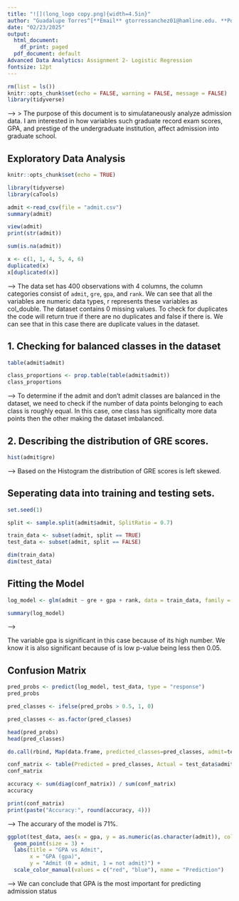 ```yaml
---
title: "![](long_logo copy.png){width=4.5in}"
author: "Guadalupe Torres^[**Email** gtorressanchez01@hamline.edu. **Position** Student]"
date: "02/23/2025"
output:
  html_document:
    df_print: paged
  pdf_document: default
Advanced Data Analytics: Assignment 2- Logistic Regression
fontsize: 12pt
---
```

<!-- 
-->

```r
rm(list = ls())
knitr::opts_chunk$set(echo = FALSE, warning = FALSE, message = FALSE)
library(tidyverse)
```

-->
> The purpose of this document is to simulataneously analyze admission data. I am interested in how variables such graduate record exam scores, GPA, and prestige of the undergraduate institution, affect admission into graduate school. 

## Exploratory Data Analysis

```r
knitr::opts_chunk$set(echo = TRUE)

library(tidyverse)
library(caTools)

admit <-read_csv(file = "admit.csv")
summary(admit)


```
```r
view(admit)
print(str(admit))

```
```r

sum(is.na(admit))

```

```r

x <- c(1, 1, 4, 5, 4, 6)
duplicated(x)
x[duplicated(x)]
```


--> 
The data set has 400 observations with 4 columns, the column categories consist of `admit`, `gre`, `gpa`, and `rank`. We can see that all the variables are numeric data types, r represents these variables as col_double. The dataset contains 0 missing values. To check for duplicates the code will return true if there are no duplicates and false if there is. We can see that in this case there are duplicate values in the dataset. 

## 1. Checking for balanced classes in the dataset

```r
table(admit$admit)

class_proportions <- prop.table(table(admit$admit))
class_proportions

```
--> 
To determine if the admit and don't admit classes are balanced in the dataset, we need to check if the number of data points belonging to each class is roughly equal. In this case, one class has significalty more data points then the other making the dataset imbalanced. 


## 2. Describing the distribution of GRE scores. 

```r

hist(admit$gre)

```

--> 
Based on the Histogram the distribution of GRE scores is left skewed. 

## Seperating data into training and testing sets.

```r
set.seed(1)

```

```r
split <- sample.split(admit$admit, SplitRatio = 0.7)

```

```r
train_data <- subset(admit, split == TRUE)
test_data <- subset(admit, split == FALSE)

```

```r
dim(train_data)
dim(test_data)

```


## Fitting the Model

```r

log_model <- glm(admit ~ gre + gpa + rank, data = train_data, family = binomial)

```

```r
summary(log_model)

```
--> 

The variable gpa is significant in this case because of its high number. We know it is also significant because of is low p-value being less then 0.05.

## Confusion Matrix

```r

pred_probs <- predict(log_model, test_data, type = "response")
pred_probs
```

```r

pred_classes <- ifelse(pred_probs > 0.5, 1, 0)
```

```r

pred_classes <- as.factor(pred_classes)
```

```r
head(pred_probs)
head(pred_classes)


```
```r

do.call(rbind, Map(data.frame, predicted_classes=pred_classes, admit=test_data$admit))

```

```r

conf_matrix <- table(Predicted = pred_classes, Actual = test_data$admit)
conf_matrix

```
```r
accuracy <- sum(diag(conf_matrix)) / sum(conf_matrix)
accuracy

```

```r

print(conf_matrix)
print(paste("Accuracy:", round(accuracy, 4)))

```
--> 
The accurary of the model is 71%. 


```r

ggplot(test_data, aes(x = gpa, y = as.numeric(as.character(admit)), color = as.factor(pred_classes))) +
  geom_point(size = 3) +
  labs(title = "GPA vs Admit",
       x = "GPA (gpa)",
       y = "Admit (0 = admit, 1 = not admit)") +
  scale_color_manual(values = c("red", "blue"), name = "Prediction")

```

--> 
We can conclude that GPA is the most important for predicting admission status
